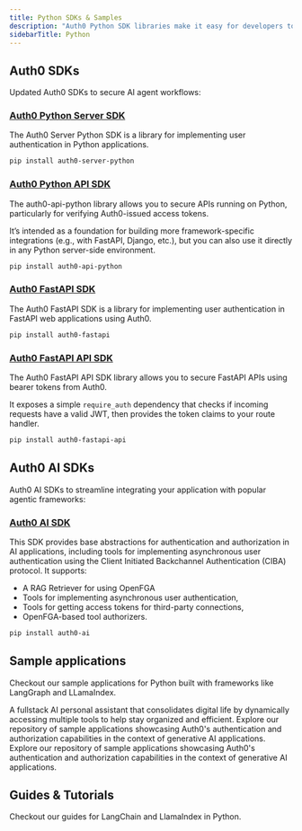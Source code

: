 ```yaml
---
title: Python SDKs & Samples
description: "Auth0 Python SDK libraries make it easy for developers to integrate with and secure any AI agent workflow."
sidebarTitle: Python
---
```


## Auth0 SDKs

Updated Auth0 SDKs to secure AI agent workflows:

### [Auth0 Python Server SDK](https://github.com/auth0/auth0-server-python/tree/main/packages/auth0_server_python)

The Auth0 Server Python SDK is a library for implementing user authentication in Python applications.

```bash wrap lines
pip install auth0-server-python
```

### [Auth0 Python API SDK](https://github.com/auth0/auth0-server-python/tree/main/packages/auth0_api_python)

The auth0-api-python library allows you to secure APIs running on Python, particularly for verifying Auth0-issued access tokens.

It’s intended as a foundation for building more framework-specific integrations (e.g., with FastAPI, Django, etc.), but you can also use it directly in any Python server-side environment.

```bash wrap lines
pip install auth0-api-python
```

### [Auth0 FastAPI SDK](https://github.com/auth0/auth0-server-python/tree/main/packages/auth0_fastapi)

The Auth0 FastAPI SDK is a library for implementing user authentication in FastAPI web applications using Auth0.

```bash wrap lines
pip install auth0-fastapi
```

### [Auth0 FastAPI API SDK](https://github.com/auth0/auth0-server-python/tree/main/packages/auth0_fastapi_api)

The Auth0 FastAPI API SDK library allows you to secure FastAPI APIs using bearer tokens from Auth0.

It exposes a simple `require_auth` dependency that checks if incoming requests have a valid JWT, then provides the token claims to your route handler.

```bash wrap lines
pip install auth0-fastapi-api
```

## Auth0 AI SDKs

Auth0 AI SDKs to streamline integrating your application with popular agentic frameworks:

### [Auth0 AI SDK](https://github.com/auth0-lab/auth0-ai-python)

This SDK provides base abstractions for authentication and authorization in AI applications, including tools for implementing asynchronous user authentication using the Client Initiated Backchannel Authentication (CIBA) protocol. It supports:

- A RAG Retriever for using OpenFGA
- Tools for implementing asynchronous user authentication,
- Tools for getting access tokens for third-party connections,
- OpenFGA-based tool authorizers.

```bash wrap lines
pip install auth0-ai
```

## Sample applications

Checkout our sample applications for Python built with frameworks like LangGraph and LLamaIndex.

<Columns cols={2}>
  <Card
    title="Assistant0 (FastAPI)"
    href="https://github.com/auth0-samples/auth0-assistant0/main/py-langchain"
  >
    A fullstack AI personal assistant that consolidates digital life by
    dynamically accessing multiple tools to help stay organized and efficient.
  </Card>
  <Card
    title="Auth0 AI SDK Samples"
    href="https://github.com/auth0-lab/auth0-ai-python/tree/main/examples"
  >
    Explore our repository of sample applications showcasing Auth0's
    authentication and authorization capabilities in the context of generative
    AI applications.
  </Card>
  <Card
    title="AI Samples"
    href="https://github.com/auth0-samples/auth0-ai-samples"
  >
    Explore our repository of sample applications showcasing Auth0's
    authentication and authorization capabilities in the context of generative
    AI applications.
  </Card>
</Columns>

## Guides & Tutorials

Checkout our guides for LangChain and LlamaIndex in Python.

<Columns cols={2}>
  <Card
    title="Check Google Calendar Availability"
    href="/how-tos/check-google-calendar-availability"
    icon="google"
    iconType="solid"
    horizontal
  />
  <Card
    title="List GitHub Repositories"
    href="/how-tos/list-github-repositories"
    icon="github"
    iconType="solid"
    horizontal
  />
  <Card
    title="List Slack Channels"
    href="/how-tos/list-slack-channels"
    icon="slack"
    iconType="solid"
    horizontal
  />
</Columns>
